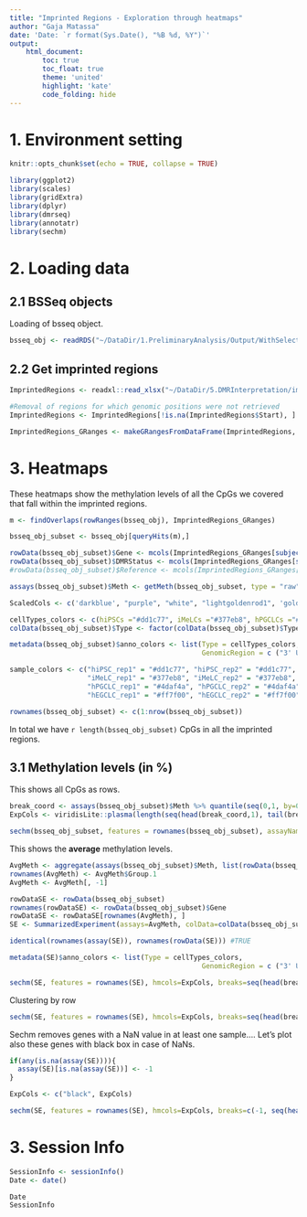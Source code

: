 ```yaml
---
title: "Imprinted Regions - Exploration through heatmaps"
author: "Gaja Matassa"
date: 'Date: `r format(Sys.Date(), "%B %d, %Y")`'
output:
    html_document:
        toc: true
        toc_float: true
        theme: 'united'
        highlight: 'kate'
        code_folding: hide
---
```


# 1. Environment setting

```r
knitr::opts_chunk$set(echo = TRUE, collapse = TRUE)
```

```r
library(ggplot2)
library(scales)
library(gridExtra)
library(dplyr)
library(dmrseq)
library(annotatr)
library(sechm)
```

# 2. Loading data

## 2.1 BSSeq objects

Loading of bsseq object.

```r
bsseq_obj <- readRDS("~/DataDir/1.PreliminaryAnalysis/Output/WithSelectedEGCLCs/bsseq_obj_sharedby75ofall.rds") #getting bsseq object where sample selection and CpG filtering were already performed 
```

## 2.2 Get imprinted regions 

```r
ImprintedRegions <- readxl::read_xlsx("~/DataDir/5.DMRInterpretation/imprinted_region_all_for_meth.xlsx")

#Removal of regions for which genomic positions were not retrieved
ImprintedRegions <- ImprintedRegions[!is.na(ImprintedRegions$Start), ]

ImprintedRegions_GRanges <- makeGRangesFromDataFrame(ImprintedRegions, seqnames.field = "Chr", start.field = "Start", end.field = "End", keep.extra.columns = TRUE)
```


# 3. Heatmaps 

These heatmaps show the methylation levels of all the CpGs we covered that fall within the imprinted regions.

```r
m <- findOverlaps(rowRanges(bsseq_obj), ImprintedRegions_GRanges)

bsseq_obj_subset <- bsseq_obj[queryHits(m),]

rowData(bsseq_obj_subset)$Gene <- mcols(ImprintedRegions_GRanges[subjectHits(m), ])$"Gene locus"
rowData(bsseq_obj_subset)$DMRStatus <- mcols(ImprintedRegions_GRanges[subjectHits(m), ])$DMRStatus
#rowData(bsseq_obj_subset)$Reference <- mcols(ImprintedRegions_GRanges[subjectHits(m), ])$Reference
```

```r
assays(bsseq_obj_subset)$Meth <- getMeth(bsseq_obj_subset, type = "raw")

ScaledCols <- c('darkblue', "purple", "white", "lightgoldenrod1", 'goldenrod1')

cellTypes_colors <- c(hiPSCs ="#dd1c77", iMeLCs ="#377eb8", hPGCLCs ="#4daf4a", hEGCLCs = "#ff7f00")
colData(bsseq_obj_subset)$Type <- factor(colData(bsseq_obj_subset)$Type, levels = c("hiPSCs", "iMeLCs" , "hPGCLCs", "hEGCLCs"))

metadata(bsseq_obj_subset)$anno_colors <- list(Type = cellTypes_colors,
                                               GenomicRegion = c ("3' UTR" = "#FFADAD", "5' UTR" = "#FFD6A5", "Distal Intergenic" = "#FDFFB6", "Downstream (<=300bp)" = "#FFFFFC", "Exon" = "#9BF6FF", "Intron" = "#A0C4FF", "Promoter (<=1kb)" = "#BDB2FF", "Promoter (1-2kb)" = "#FFC6FF", "Promoter (2-3kb)" = "#CAFFBF"))

sample_colors <- c("hiPSC_rep1" = "#dd1c77", "hiPSC_rep2" = "#dd1c77", "hiPSC_rep3" = "#dd1c77", "hiPSC_rep4" = "#dd1c77",
                   "iMeLC_rep1" = "#377eb8", "iMeLC_rep2" = "#377eb8", "iMeLC_rep3" = "#377eb8", "iMeLC_rep4" = "#377eb8",
                   "hPGCLC_rep1" = "#4daf4a", "hPGCLC_rep2" = "#4daf4a", "hPGCLC_rep3" = "#4daf4a",
                   "hEGCLC_rep1" = "#ff7f00", "hEGCLC_rep2" = "#ff7f00", "hEGCLC_rep3" = "#ff7f00")

rownames(bsseq_obj_subset) <- c(1:nrow(bsseq_obj_subset))
```

In total we have `r length(bsseq_obj_subset)` CpGs in all the imprinted regions.

## 3.1 Methylation levels (in %) 

This shows all CpGs as rows.

```r
break_coord <- assays(bsseq_obj_subset)$Meth %>% quantile(seq(0,1, by=0.1), na.rm =TRUE)
ExpCols <- viridisLite::plasma(length(seq(head(break_coord,1), tail(break_coord,1), by=0.2)))

sechm(bsseq_obj_subset, features = rownames(bsseq_obj_subset), assayName="Meth", hmcols=ExpCols, breaks=seq(head(break_coord,1), tail(break_coord,1), by=0.2), show_colnames=TRUE, do.scale=FALSE, column_title = "Methylation levels of all CpGs in imprinted regions", top_annotation = c("Type"), left_annotation = c("Gene"), gaps_row = "Gene", row_title_rot = 0) 
```

This shows the __average__ methylation levels.

```r
AvgMeth <- aggregate(assays(bsseq_obj_subset)$Meth, list(rowData(bsseq_obj_subset)$Gene), mean, na.rm = T)
rownames(AvgMeth) <- AvgMeth$Group.1
AvgMeth <- AvgMeth[, -1]

rowDataSE <- rowData(bsseq_obj_subset)
rownames(rowDataSE) <- rowData(bsseq_obj_subset)$Gene
rowDataSE <- rowDataSE[rownames(AvgMeth), ] 
SE <- SummarizedExperiment(assays=AvgMeth, colData=colData(bsseq_obj_subset), rowData = rowDataSE, )

identical(rownames(assay(SE)), rownames(rowData(SE))) #TRUE

metadata(SE)$anno_colors <- list(Type = cellTypes_colors,
                                               GenomicRegion = c ("3' UTR" = "#FFADAD", "5' UTR" = "#FFD6A5", "Distal Intergenic" = "#FDFFB6", "Downstream (<=300bp)" = "#FFFFFC", "Exon" = "#9BF6FF", "Intron" = "#A0C4FF", "Promoter (<=1kb)" = "#BDB2FF", "Promoter (1-2kb)" = "#FFC6FF", "Promoter (2-3kb)" = "#CAFFBF"))
```

```r
sechm(SE, features = rownames(SE), hmcols=ExpCols, breaks=seq(head(break_coord,1), tail(break_coord,1), by=0.2), show_rownames=TRUE, show_colnames=TRUE, do.scale=FALSE, column_title = "Average methylation levels of CpGs in imprinted regions", top_annotation = c("Type"), row_title_rot = 0) 
```

Clustering by row

```r
sechm(SE, features = rownames(SE), hmcols=ExpCols, breaks=seq(head(break_coord,1), tail(break_coord,1), by=0.2), show_rownames=TRUE, show_colnames=TRUE, do.scale=FALSE, column_title = "Average methylation levels of CpGs in imprinted regions", top_annotation = c("Type"), row_title_rot = 0, cluster_rows = TRUE) 
```

Sechm removes genes with a NaN value in at least one sample....
Let's plot also these genes with black box in case of NaNs.

```r
if(any(is.na(assay(SE)))){
  assay(SE)[is.na(assay(SE))] <- -1
}

ExpCols <- c("black", ExpCols)

sechm(SE, features = rownames(SE), hmcols=ExpCols, breaks=c(-1, seq(head(break_coord,1), tail(break_coord,1), by=0.2)), show_rownames = TRUE, show_colnames=TRUE, do.scale=FALSE, column_title = "Average methylation levels of CpGs in imprinted regions (with NaN)", top_annotation = c("Type"), row_title_rot = 0) 
```

# 3. Session Info

```r
SessionInfo <- sessionInfo()
Date <- date()
```

```r
Date
SessionInfo
```
